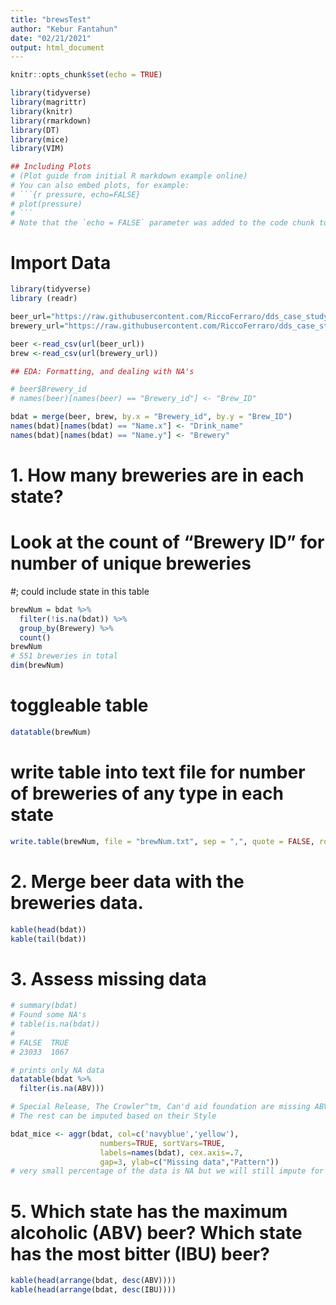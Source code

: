 ```yaml
---
title: "brewsTest"
author: "Kebur Fantahun"
date: "02/21/2021"
output: html_document
---
```


```r
knitr::opts_chunk$set(echo = TRUE)
```

```r
library(tidyverse)
library(magrittr)
library(knitr)
library(rmarkdown)
library(DT)
library(mice)
library(VIM)
```
```r
## Including Plots
# (Plot guide from initial R markdown example online)
# You can also embed plots, for example:
# ```{r pressure, echo=FALSE}
# plot(pressure)
# ```
# Note that the `echo = FALSE` parameter was added to the code chunk to prevent printing of the R code that generated the plot.
```

# Import Data
```r
library(tidyverse)
library (readr)

beer_url="https://raw.githubusercontent.com/RiccoFerraro/dds_case_study_1/main/Beers.csv?token=AJ6R3O5PU6YT2DDEIUZTQ5DAHIFFU"
brewery_url="https://raw.githubusercontent.com/RiccoFerraro/dds_case_study_1/main/Breweries.csv?token=AJ6R3O6A7SJRNWAGTPCHSWLAHIFFY"

beer <-read_csv(url(beer_url))
brew <-read_csv(url(brewery_url))

## EDA: Formatting, and dealing with NA's

# beer$Brewery_id
# names(beer)[names(beer) == "Brewery_id"] <- "Brew_ID"

bdat = merge(beer, brew, by.x = "Brewery_id", by.y = "Brew_ID")
names(bdat)[names(bdat) == "Name.x"] <- "Drink_name"
names(bdat)[names(bdat) == "Name.y"] <- "Brewery"

```
# 1. How many breweries are in each state?
# Look at the count of "Brewery ID" for number of unique breweries
#; could include state in this table
```r
brewNum = bdat %>% 
  filter(!is.na(bdat)) %>% 
  group_by(Brewery) %>% 
  count()
brewNum
# 551 breweries in total
dim(brewNum)
```
# toggleable table
```r
datatable(brewNum)
```
# write table into text file for number of breweries of any type in each state
```r
write.table(brewNum, file = "brewNum.txt", sep = ",", quote = FALSE, row.names = F)
```
# 2.   Merge beer data with the breweries data. 
```r
kable(head(bdat))
kable(tail(bdat))
```
# 3. Assess missing data
```r

# summary(bdat)
# Found some NA's
# table(is.na(bdat))
#
# FALSE  TRUE 
# 23033  1067

# prints only NA data
datatable(bdat %>%
  filter(is.na(ABV)))

# Special Release, The Crowler^tm, Can'd aid foundation are missing ABV/IBU/Style
# The rest can be imputed based on their Style

bdat_mice <- aggr(bdat, col=c('navyblue','yellow'),
                    numbers=TRUE, sortVars=TRUE,
                    labels=names(bdat), cex.axis=.7,
                    gap=3, ylab=c("Missing data","Pattern"))
# very small percentage of the data is NA but we will still impute for analysis purposes
```


# 5.   Which state has the maximum alcoholic (ABV) beer? Which state has the most bitter (IBU) beer?
```r
kable(head(arrange(bdat, desc(ABV))))
kable(head(arrange(bdat, desc(IBU))))
```

